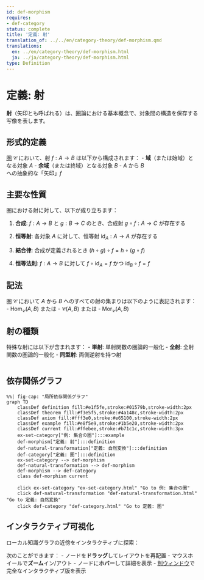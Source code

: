 ```yaml
---
id: def-morphism
requires:
- def-category
status: complete
title: '定義: 射'
translation_of: ../../en/category-theory/def-morphism.qmd
translations:
  en: ../en/category-theory/def-morphism.html
  ja: ../ja/category-theory/def-morphism.html
type: Definition
---
```


# 定義: 射

**射**（矢印とも呼ばれる）は、[圏](def-category.qmd)論における基本概念で、対象間の構造を保存する写像を表します。

## 形式的定義

[圏](def-category.qmd) $\mathcal{C}$ において、射 $f: A \to B$ は以下から構成されます：
- **域**（または始域）となる対象 $A$
- **余域**（または終域）となる対象 $B$
- $A$ から $B$ への抽象的な「矢印」$f$

## 主要な性質

圏における射に対して、以下が成り立ちます：

1. **合成**: $f: A \to B$ と $g: B \to C$ のとき、合成射 $g \circ f: A \to C$ が存在する

2. **恒等射**: 各対象 $A$ に対して、恒等射 $\text{id}_A: A \to A$ が存在する

3. **結合律**: 合成が定義されるとき $(h \circ g) \circ f = h \circ (g \circ f)$

4. **恒等法則**: $f: A \to B$ に対して $f \circ \text{id}_A = f$ かつ $\text{id}_B \circ f = f$

## 記法

圏 $\mathcal{C}$ において $A$ から $B$ へのすべての射の集まりは以下のように表記されます：
- $\text{Hom}_{\mathcal{C}}(A, B)$ または
- $\mathcal{C}(A, B)$ または
- $\text{Mor}_{\mathcal{C}}(A, B)$

## 射の種類

特殊な射には以下が含まれます：
- **単射**: 単射関数の圏論的一般化
- **全射**: 全射関数の圏論的一般化
- **同型射**: 両側逆射を持つ射

```mermaid
```

## 依存関係グラフ

```mermaid
%%| fig-cap: "局所依存関係グラフ"
graph TD
    classDef definition fill:#e1f5fe,stroke:#01579b,stroke-width:2px
    classDef theorem fill:#f3e5f5,stroke:#4a148c,stroke-width:2px
    classDef axiom fill:#fff3e0,stroke:#e65100,stroke-width:2px
    classDef example fill:#e8f5e9,stroke:#1b5e20,stroke-width:2px
    classDef current fill:#ffebee,stroke:#b71c1c,stroke-width:3px
    ex-set-category["例: 集合の圏"]:::example
    def-morphism["定義: 射"]:::definition
    def-natural-transformation["定義: 自然変換"]:::definition
    def-category["定義: 圏"]:::definition
    ex-set-category --> def-morphism
    def-natural-transformation --> def-morphism
    def-morphism --> def-category
    class def-morphism current

    click ex-set-category "ex-set-category.html" "Go to 例: 集合の圏"
    click def-natural-transformation "def-natural-transformation.html" "Go to 定義: 自然変換"
    click def-category "def-category.html" "Go to 定義: 圏"
```

## インタラクティブ可視化

ローカル知識グラフの近傍をインタラクティブに探索：

::: {.graph-viz data-id="def-morphism" data-width="700" data-height="500"}
:::

次のことができます：
- ノードを**ドラッグ**してレイアウトを再配置
- マウスホイールで**ズーム**イン/アウト
- ノードに**ホバー**して詳細を表示
- [別ウィンドウ](../../output/interactive/def-morphism.html){target="_blank"}で完全なインタラクティブ版を表示
